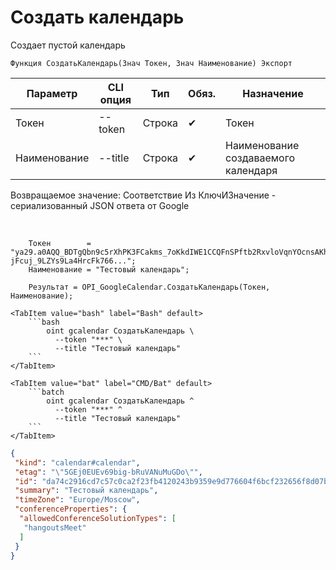 ﻿---
sidebar_position: 1
description: Создать календарь и другие функции для работы с Google Calendar в Открытом пакете интеграций - бесплатной open-source библиотеке интеграций для 1С:Предприятие 8, OneScript и CLI
keywords: [1C, 1С, 1С:Предприятие, 1С:Предприятие 8.3, API, Интеграция, Сервисы, Обмен, OneScript, CLI, Google Calendar]
---


# Создать календарь
 Создает пустой календарь



`Функция СоздатьКалендарь(Знач Токен, Знач Наименование) Экспорт`

  | Параметр | CLI опция | Тип | Обяз. | Назначение |
  |-|-|-|-|-|
  | Токен | --token | Строка | &#x2714; | Токен |
  | Наименование | --title | Строка | &#x2714; | Наименование создаваемого календаря |

  
  Возвращаемое значение:   Соответствие Из КлючИЗначение - сериализованный JSON ответа от Google

<br/>



```bsl title="Пример использования для 1С:Предприятие/OneScript"
    Токен        = "ya29.a0AQQ_BDTgQbn9c5rXhPK3FCakms_7oKkdIWE1CCQFnSPftb2RxvloVqnYOcnsAKhXrD0Gq8Tz2Kgn5IBXG5E25uksZfvvTtXob-jFcuj_9LZYs9La4HrcFk766...";
    Наименование = "Тестовый календарь";

    Результат = OPI_GoogleCalendar.СоздатьКалендарь(Токен, Наименование);
```
    

 <Tabs>
  
    <TabItem value="bash" label="Bash" default>
        ```bash
            oint gcalendar СоздатьКалендарь \
              --token "***" \
              --title "Тестовый календарь"
        ```
    </TabItem>
  
    <TabItem value="bat" label="CMD/Bat" default>
        ```batch
            oint gcalendar СоздатьКалендарь ^
              --token "***" ^
              --title "Тестовый календарь"
        ```
    </TabItem>
</Tabs>


```json title="Результат"
{
 "kind": "calendar#calendar",
 "etag": "\"5GEj0EUEv69big-bRuVANuMuGDo\"",
 "id": "da74c2916cd7c57c0ca2f23fb4120243b9359e9d776604f6bcf232656f8d07bb@group.calendar.google.com",
 "summary": "Тестовый календарь",
 "timeZone": "Europe/Moscow",
 "conferenceProperties": {
  "allowedConferenceSolutionTypes": [
   "hangoutsMeet"
  ]
 }
}
```
